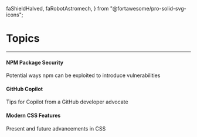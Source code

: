   faShieldHalved,
  faRobotAstromech,
} from "@fortawesome/pro-solid-svg-icons";

# Topics

---

#### <FontAwesomeIcon icon={faShieldHalved} /> NPM Package Security

Potential ways npm can be exploited to introduce vulnerabilities

#### <FontAwesomeIcon icon={faRobotAstromech} /> GitHub Copilot

Tips for Copilot from a GitHub developer advocate

#### <FontAwesomeIcon icon={faCss3} /> Modern CSS Features

Present and future advancements in CSS
